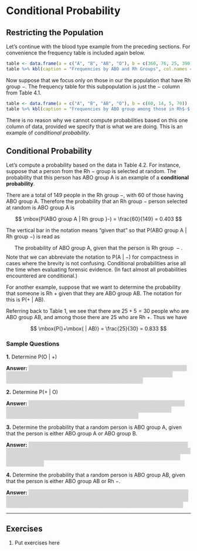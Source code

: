 # Conditional Probability

## Restricting the Population

Let's continue with the blood type example from the preceding sections.  For
convenience the frequency table is included again below.

```r
table <- data.frame(a = c("A", "B", "AB", "O"), b = c(360, 76, 25, 390), d = c(60, 14, 5, 70))
table %>% kbl(caption = "Frequencies by ABO and Rh Groups", col.names = c("Group", "$+$", "$-$")) %>% kable_styling(full_width = FALSE)
```

Now suppose that we focus only on those in our the population that have Rh group
$-$.  The frequency table for this subpopulation is just the $-$ column from 
Table 4.1.

```r
table <- data.frame(a = c("A", "B", "AB", "O"), b = c(60, 14, 5, 70))
table %>% kbl(caption = "Frequencies by ABO group among those in Rh$-$ group", col.names = c("Group", "$-$")) %>% kable_styling(full_width = FALSE)
```


There is no reason why we cannot compute probabilities based on this one column
of data, provided we specify that is what we are doing.  This is an example of
*conditional probability*.

## Conditional Probability

Let's compute a probability based on the data in Table 4.2.  For instance, suppose
that a person from the Rh $-$ group is selected at random.
The probability that this person has ABO group A is an 
example of a **conditional probability**.  

There are a total of 149 people in the
Rh group $-$, with 60 of those having ABO group A.
Therefore the probability that an Rh group $-$ person selected at random is 
ABO group A is

$$
\mbox{P(ABO group A | Rh group }-) = \frac{60}{149} = 0.403
$$

The vertical bar in the notation means "given that" 
so that $\mbox{P(ABO group A | Rh group }-)$ is read as 

$$
\mbox{The probability of ABO group A, given that the person is Rh group }-.
$$
Note that we can abbreviate the notation to
$\mbox{P(A | }-)$ for compactness in cases where the brevity is not confusing.
Conditional probabilities arise all the time when evaluating forensic evidence.
(In fact almost all probabilities encountered are conditional.)

For another example, suppose that we want to determine 
the probability that someone is Rh $+$ given that they are ABO group AB.
The notation for this is P($+$ | AB). 

Referring back to Table 1, we see that there are $25 + 5 = 30$ people 
who are ABO group AB, and among those there are 25 who are Rh $+$.
Thus we have

$$
\mbox{P(}+\mbox{ | AB)} = \frac{25}{30} = 0.833
$$

### Sample Questions

<style>
hide {
  background-color: #d6d6d6;
  color: #d6d6d6;
}
hide:hover {
  background-color: white;
  color: black;
}
</style>

**1.** Determine $\mbox{P(O | }+)$

**Answer:** <hide>From Table 1 we see that there are a total of
$360 + 76 + 25 + 390 = 851$ in the Rh $+$ group.  Among these are
390 that are ABO group O.  Therefore 
$\mbox{P(O | }+) = \frac{390}{851} = 0.458$.<hide>

**2.** Determine $\mbox{P(+ | O})$

**Answer:** <hide>From Table 1 we see that there are a total of
$390 + 70 = 460$ that are ABO group O.  Among these are
390 that are Rh $+$.  Thus we have 
$\mbox{P(}+\mbox{ | O)} = \frac{390}{460} = 0.848$.<hide>

**3.** Determine the probability that a random person is ABO group A, given that
the person is either ABO group A or ABO group B.
   
**Answer:** <hide>From Table 1 we see that there are a total of
$360 + 60 + 76 + 14 = 510$ that are ABO group A or ABO group B.  Among these are
$360 + 60 = 420$ that are ABO group A.  Thus we have 
$\mbox{P(A | A or B)} = \frac{420}{510} = 0.824$.<hide>

**4.** Determine the probability that a random person is ABO group AB, given that
the person is either ABO group AB or Rh $-$.
   
**Answer:** <hide>From Table 1 we see that there are a total of
$60 + 14 + 5 + 70 + 25 = 174$ that are ABO group AB or Rh $-$.  Among these are
$25 + 5 = 30$ that are ABO group AB.  Thus we have 
P(AB | AB or $-$) = $\frac{30}{174}$ = 0.172.<hide>

---

## Exercises

1. $\text{Put exercises here}$
